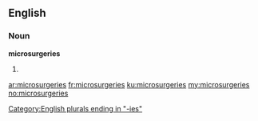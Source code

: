 ==English==
===Noun===
'''microsurgeries'''

#{{plural of|microsurgery}}

[[Category:English plurals ending in "-ies"]]

[[ar:microsurgeries]]
[[fr:microsurgeries]]
[[ku:microsurgeries]]
[[my:microsurgeries]]
[[no:microsurgeries]]